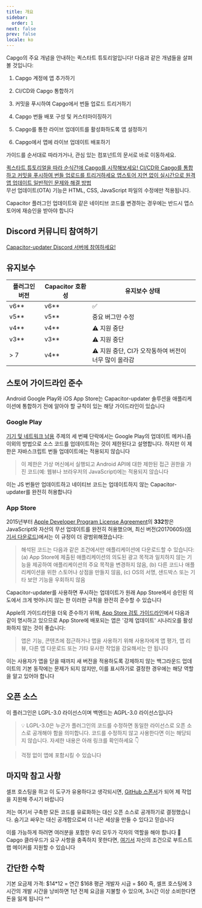 ```yaml
---
title: 개요
sidebar:
  order: 1
next: false
prev: false
locale: ko
---
```



Capgo의 주요 개념을 안내하는 퀵스타트 튜토리얼입니다! 다음과 같은 개념들을 살펴볼 것입니다:

<Steps>

1. Capgo 계정에 앱 추가하기

2. CI/CD와 Capgo 통합하기 

3. 커밋을 푸시하여 Capgo에서 번들 업로드 트리거하기

4. Capgo 번들 배포 구성 및 커스터마이징하기

5. Capgo를 통한 라이브 업데이트를 활성화하도록 앱 설정하기

6. Capgo에서 앱에 라이브 업데이트 배포하기

</Steps>

가이드를 순서대로 따라가거나, 관심 있는 컴포넌트의 문서로 바로 이동하세요.

<CardGrid stagger>
  <a href="/docs/getting-started/add-an-app/" ><Card title="튜토리얼 시작하기" icon="rocket" >
    퀵스타트 튜토리얼을 따라 순식간에 Capgo를 시작해보세요!
  </Card></a>
  <a href="/docs/getting-started/deploy/"><Card title="쉬운 통합" icon="pencil">
    CI/CD와 Capgo를 통합하고 커밋을 푸시하여 번들 업로드를 트리거하세요
  </Card></a>
  <a href="/docs/getting-started/live-updates"><Card title="라이브 업데이트 문서" icon="setting">
    앱스토어 지연 없이 실시간으로 원격 앱 업데이트
  </Card></a>
  <a href="/docs/getting-started/trouble-shooting"><Card title="문제 해결" icon="open-book">
    일반적인 문제와 해결 방법
  </Card></a>
</CardGrid>

<Aside type="tip">
무선 업데이트(OTA) 기능은 HTML, CSS, JavaScript 파일의 수정에만 적용됩니다.

Capacitor 플러그인 업데이트와 같은 네이티브 코드를 변경하는 경우에는 반드시 앱스토어에 재승인을 받아야 합니다
</Aside>

## Discord 커뮤니티 참여하기

[Capacitor-updater Discord 서버에 참여하세요!](https://discord.com/invite/VnYRvBfgA6)

## 유지보수

| 플러그인 버전 | Capacitor 호환성 | 유지보수 상태      |
| -------------- | --------------- | ----------------- |
| v6\*\*       | v6\*\*        | ✅                |
| v5\*\*       | v5\*\*        | 중요 버그만 수정    |
| v4\*\*       | v4\*\*        | ⚠️ 지원 중단      |
| v3\*\*       | v3\*\*        | ⚠️ 지원 중단      |
| > 7            | v4\*\*        | ⚠️ 지원 중단, CI가 오작동하여 버전이 너무 많이 올라감 |

## 스토어 가이드라인 준수

Android Google Play와 iOS App Store는 Capacitor-updater 솔루션을 애플리케이션에 통합하기 전에 알아야 할 규칙이 있는 해당 가이드라인이 있습니다

### Google Play

[기기 및 네트워크 남용](https://support.google.com/googleplay/android-developer/answer/9888379/?hl=en) 주제의 세 번째 단락에서는 Google Play의 업데이트 메커니즘 이외의 방법으로 소스 코드를 업데이트하는 것이 제한된다고 설명합니다. 하지만 이 제한은 자바스크립트 번들 업데이트에는 적용되지 않습니다
> 이 제한은 가상 머신에서 실행되고 Android API에 대한 제한된 접근 권한을 가진 코드(예: 웹뷰나 브라우저의 JavaScript)에는 적용되지 않습니다

이는 JS 번들만 업데이트하고 네이티브 코드는 업데이트하지 않는 Capacitor-updater를 완전히 허용합니다

### App Store

2015년부터 [Apple Developer Program License Agreement](https://developer.apple.com/programs/ios/information/)의 **332**항은 JavaScript와 자산의 무선 업데이트를 완전히 허용했으며, 최신 버전(20170605)([여기서 다운로드](https://developer.apple.com/terms/))에서는 이 규정이 더 광범위해졌습니다:

> 해석된 코드는 다음과 같은 조건에서만 애플리케이션에 다운로드할 수 있습니다: (a) App Store에 제출된 애플리케이션의 의도된 광고 목적과 일치하지 않는 기능을 제공하여 애플리케이션의 주요 목적을 변경하지 않음, (b) 다른 코드나 애플리케이션을 위한 스토어나 상점을 만들지 않음, (c) OS의 서명, 샌드박스 또는 기타 보안 기능을 우회하지 않음

Capacitor-updater를 사용하면 푸시하는 업데이트가 원래 App Store에서 승인된 의도에서 크게 벗어나지 않는 한 이러한 규칙을 완전히 준수할 수 있습니다

Apple의 가이드라인을 더욱 준수하기 위해, [App Store 검토 가이드라인](https://developer.apple.com/app-store/review/guidelines/)에서 다음과 같이 명시하고 있으므로 App Store에 배포되는 앱은 '강제 업데이트' 시나리오를 활성화하지 않는 것이 좋습니다:

> 앱은 기능, 콘텐츠에 접근하거나 앱을 사용하기 위해 사용자에게 앱 평가, 앱 리뷰, 다른 앱 다운로드 또는 기타 유사한 작업을 강요해서는 안 됩니다

이는 사용자가 앱을 닫을 때까지 새 버전을 적용하도록 강제하지 않는 백그라운드 업데이트의 기본 동작에는 문제가 되지 않지만, 이를 표시하기로 결정한 경우에는 해당 역할을 알고 있어야 합니다

## 오픈 소스

이 플러그인은 LGPL-3.0 라이선스이며 백엔드는 AGPL-3.0 라이선스입니다

> 💡 LGPL-3.0은 누군가 플러그인의 코드를 수정하면 동일한 라이선스로 오픈 소스로 공개해야 함을 의미합니다. 코드를 수정하지 않고 사용한다면 이는 해당되지 않습니다. 자세한 내용은 아래 링크를 확인하세요 👇

<LinkCard
	title="라이선스?"
	href="https://github.com/Cap-go/capacitor-updater/issues/7"
/>

<LinkCard
	title="문서를 읽는 대신 GPTS Capgo를 사용하여 도움을 받으세요"
	href="https://chat.openai.com/g/g-3dMwHbF2w-capgo-doc-gpt"
/>

> 걱정 없이 앱에 포함시킬 수 있습니다

## 마지막 참고 사항

셀프 호스팅을 하고 이 도구가 유용하다고 생각되시면, [GitHub 스폰서](https://github.com/sponsors/riderx/)가 되어 제 작업을 지원해 주시기 바랍니다

저는 여기서 구축한 모든 코드를 유료화하는 대신 오픈 소스로 공개하기로 결정했습니다. 숨기고 싸우는 대신 공개함으로써 더 나은 세상을 만들 수 있다고 믿습니다

이를 가능하게 하려면 여러분을 포함한 우리 모두가 각자의 역할을 해야 합니다 🥹 Capgo 클라우드가 요구 사항을 충족하지 못한다면, [여기서](https://github.com/sponsors/riderx/) 자신의 조건으로 부트스트랩 메이커를 지원할 수 있습니다

## 간단한 수학

기본 요금제 가격: $14*12 = 연간 $168
평균 개발자 시급 = $60
즉, 셀프 호스팅에 3시간의 개발 시간을 낭비하면 1년 전체 요금을 지불할 수 있으며, 3시간 이상 소비한다면 돈을 잃게 됩니다 ^^